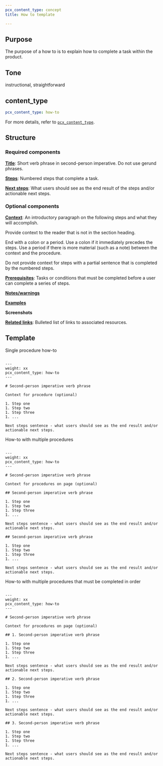 ```yaml
---
pcx_content_type: concept
title: How to template

---
```



## Purpose

The purpose of a how to is to explain how to complete a task within the product.

<Render file="howto-vs-tutorial" />

## Tone

instructional, straightforward

## content\_type

```yaml
pcx_content_type: how-to
```

For more details, refer to [`pcx_content_type`](/style-guide/frontmatter/custom-properties/#pcx_content_type).

## Structure

### Required components

[**Title**](/style-guide/documentation-content-strategy/component-attributes/titles/): Short verb phrase in second-person imperative. Do not use gerund phrases.

[**Steps**](/style-guide/documentation-content-strategy/component-attributes/steps-tasks-procedures/): Numbered steps that complete a task.

[**Next steps**](/style-guide/documentation-content-strategy/component-attributes/next-steps/): What users should see as the end result of the steps and/or actionable next steps.

### Optional components

[**Context**](/style-guide/documentation-content-strategy/component-attributes/context/): An introductory paragraph on the following steps and what they will accomplish.

Provide context to the reader that is not in the section heading.

End with a colon or a period. Use a colon if it immediately precedes the steps. Use a period if there is more material (such as a note) between the context and the procedure.

Do not provide context for steps with a partial sentence that is completed by the numbered steps.

[**Prerequisites**](/style-guide/documentation-content-strategy/component-attributes/prerequisites/): Tasks or conditions that must be completed before a user can complete a series of steps.

[**Notes/warnings**](/style-guide/documentation-content-strategy/component-attributes/notes-tips-warnings/)

[**Examples**](/style-guide/documentation-content-strategy/component-attributes/examples/)

**Screenshots**

[**Related links**](/style-guide/documentation-content-strategy/component-attributes/links/): Bulleted list of links to associated resources.

## Template

Single procedure how-to

```

---
weight: xx
pcx_content_type: how-to
---

# Second-person imperative verb phrase

Context for procedure (optional)

1. Step one
1. Step two
1. Step three
1. ...

Next steps sentence - what users should see as the end result and/or actionable next steps.
```

How-to with multiple procedures

```

---
weight: xx
pcx_content_type: how-to
---

# Second-person imperative verb phrase

Context for procedures on page (optional)

## Second-person imperative verb phrase

1. Step one
1. Step two
1. Step three
1. ...

Next steps sentence - what users should see as the end result and/or actionable next steps.

## Second-person imperative verb phrase

1. Step one
1. Step two
1. Step three
1. ...

Next steps sentence - what users should see as the end result and/or actionable next steps.
```

How-to with multiple procedures that must be completed in order

```

---
weight: xx
pcx_content_type: how-to
---

# Second-person imperative verb phrase

Context for procedures on page (optional)

## 1. Second-person imperative verb phrase

1. Step one
1. Step two
1. Step three
1. ...

Next steps sentence - what users should see as the end result and/or actionable next steps.

## 2. Second-person imperative verb phrase

1. Step one
1. Step two
1. Step three
1. ...

Next steps sentence - what users should see as the end result and/or actionable next steps.

## 3. Second-person imperative verb phrase

1. Step one
1. Step two
1. Step three
1. ...

Next steps sentence - what users should see as the end result and/or actionable next steps.
```
